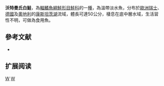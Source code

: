 {{Speciesbox 
| taxon = Coregonus wartmanni
| status = LC
| status_system = IUCN3.1
| authority = [[Bloch|Bloch]], 1784
| synonyms = *''Salmo wartmanni '', Bloch, 1784 
*''Coregonus lavaretus wartmanni '', Bloch, 1784 
}}

'''沃特曼氏白鮭'''，為[[輻鰭魚綱|輻鰭魚綱]][[鮭形目|鮭形目]][[鮭科|鮭科]]的一[[種|種]]，為溫帶淡水魚，分布於[[歐洲|歐洲]][[瑞士|瑞士]]、[[德國|德國]]及[[奧地利|奧地利]]的[[康斯坦茨湖|康斯坦茨湖]]流域，體長可達50公分，棲息在底中層水域，生活習性不明，可做為食用魚。

==參考文献==
*{{FishBase_species|genus=Coregonus|species=wartmanni|year=2015|month=11}}

== 扩展阅读 ==
{{refbegin}}
{{wikispecies-inline|Coregonus wartmanni|沃特曼氏白鮭}}
{{refend}}
{{Taxonbar|from=Q889708}}

[[Category:食用魚|W]]
[[Category:白鮭屬|W]]